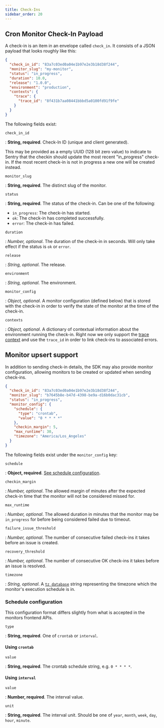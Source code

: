 ```yaml
---
title: Check-Ins
sidebar_order: 20
---
```


## Cron Monitor Check-In Payload

A check-in is an item in an envelope called `check_in`. It consists
of a JSON payload that looks roughly like this:

```json
{
  "check_in_id": "83a7c03ed0a04e1b97e2e3b18d38f244",
  "monitor_slug": "my-monitor",
  "status": "in_progress",
  "duration": 10.0,
  "release": "1.0.0",
  "environment": "production",
  "contexts": {
    "trace": {
      "trace_id": "8f431b7aa08441bbbd5a0100fd91f9fe"
    }
  }
}
```
The following fields exist:

`check_in_id`

: **String, required**. Check-In ID (unique and client generated).

  This may be provided as a empty UUID (128 bit zero value) to indicate to
  Sentry that the checkin should update the most recent "in_progress" check-in.
  If the most recent check-in is not in progress a new one will be created
  instead.

`monitor_slug`

: **String, required**. The distinct slug of the monitor.

`status`

: **String, required**. The status of the check-in. Can be one of the following:
  - `in_progress`: The check-in has started.
  - `ok`: The check-in has completed successfully.
  - `error`: The check-in has failed.

`duration`

: _Number, optional_. The duration of the check-in in seconds. Will only take effect if the
  status is `ok` or `error`.

`release`

: _String, optional_. The release.

`environment`

: _String, optional_. The environment.

`monitor_config`

: _Object, optional_. A monitor configuration (defined below) that is stored with the
 check-in in order to verify the state of the monitor at the time of the check-in.

`contexts`

: _Object, optional_. A dictionary of contextual information about the environment running
 the check-in. Right now we only support the [trace context](https://develop.sentry.dev/sdk/event-payloads/contexts/#trace-context)
  and use the `trace_id` in order to link check-ins to associated errors.

## Monitor upsert support

In addition to sending check-in details, the SDK may also provide monitor
configuration, allowing monitors to be created or updated when sending
check-ins.


```json
{
  "check_in_id": "83a7c03ed0a04e1b97e2e3b18d38f244",
  "monitor_slug": "b7645b8e-b47d-4398-be9a-d16b0dac31cb",
  "status": "in_progress",
  "monitor_config": {
    "schedule": {
      "type": "crontab",
      "value": "0 * * * *"
    },
    "checkin_margin": 5,
    "max_runtime": 30,
    "timezone": "America/Los_Angeles"
  }
}
```
The following fields exist under the `monitor_config` key:

`schedule`

: **Object, required**. [See schedule configuration](#schedule-configuration).

`checkin_margin`

: _Number, optional_. The allowed margin of minutes after the expected
check-in time that the monitor will not be considered missed for.

`max_runtime`

: _Number, optional_. The allowed duration in minutes that the monitor
may be `in_progress` for before being considered failed due to timeout.

`failure_issue_threshold`

: _Number, optional_. The number of consecutive failed check-ins it takes
before an issue is created.

`recovery_threshold`

: _Number, optional_. The number of consecutive OK check-ins it takes
before an issue is resolved.

`timezone`

: _String, optional_. A [`tz
database`](https://en.wikipedia.org/wiki/List_of_tz_database_time_zones) string
representing the timezone which the monitor's execution schedule is in.

### Schedule configuration

<Note>
This configuration format differs slightly from what is accepted in the
monitors frontend APIs.
</Note>

`type`

: **String, required**. One of `crontab` or `interval`.

#### Using `crontab`

`value`

: **String, required**. The crontab schedule string, e.g. `0 * * * *`.

#### Using `interval`

`value`

: **Number, required**. The interval value.

`unit`

: **String, required**. The interval unit. Should be one of `year`, `month`, `week`, `day`, `hour`, `minute`.
